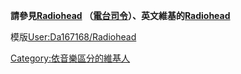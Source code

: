 '''請參見[[Radiohead|Radiohead]] （[[電台司令|電台司令]]）、英文維基的[http://en.wikipedia.org/wiki/Radiohead Radiohead]'''

模版[[User:Da167168/Radiohead|User:Da167168/Radiohead]]
<noinclude>
[[Category:依音樂區分的維基人|Category:依音樂區分的維基人]]
</noinclude>